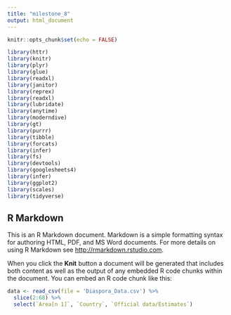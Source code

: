 ```yaml
---
title: "milestone_8"
output: html_document
---
```


```r
knitr::opts_chunk$set(echo = FALSE)

library(httr)
library(knitr)
library(plyr)
library(glue)
library(readxl)
library(janitor)
library(reprex)
library(readxl)
library(lubridate)
library(anytime)
library(moderndive)
library(gt)
library(purrr)
library(tibble)
library(forcats)
library(infer)
library(fs)
library(devtools)
library(googlesheets4)
library(infer)
library(ggplot2)
library(scales)
library(tidyverse)
```

## R Markdown

This is an R Markdown document. Markdown is a simple formatting syntax for authoring HTML, PDF, and MS Word documents. For more details on using R Markdown see <http://rmarkdown.rstudio.com>.

When you click the **Knit** button a document will be generated that includes both content as well as the output of any embedded R code chunks within the document. You can embed an R code chunk like this:

```r


data <- read_csv(file = 'Diaspora_Data.csv') %>%
  slice(2:68) %>%
  select(`Area[n 1]`, `Country`, `Official data/Estimates`)

```


```r

```

